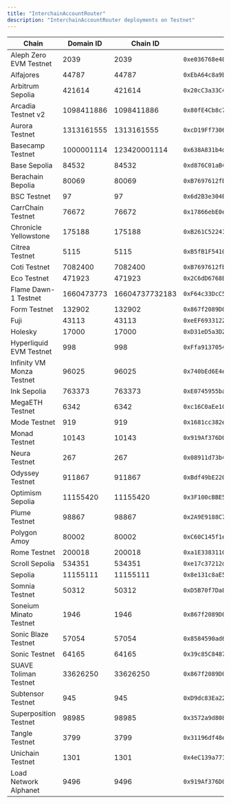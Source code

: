```yaml
---
title: "InterchainAccountRouter"
description: "InterchainAccountRouter deployments on Testnet"
---
```


| Chain | Domain ID | Chain ID | Address | Explorer |
|-------|-----------|----------|---------|----------|
| Aleph Zero EVM Testnet | 2039 | 2039 | `0xe036768e48Cb0D42811d2bF0748806FCcBfCd670` | [evm-explorer-testnet.alephzero.org](https://evm-explorer-testnet.alephzero.org) |
| Alfajores | 44787 | 44787 | `0xEbA64c8a9b4a61a9210d5fe7E4375380999C821b` | [explorer.celo.org](https://explorer.celo.org/alfajores) |
| Arbitrum Sepolia | 421614 | 421614 | `0x20cC3a33C49fa13627303669edf2DcA7F1E76a50` | [sepolia.arbiscan.io](https://sepolia.arbiscan.io) |
| Arcadia Testnet v2 | 1098411886 | 1098411886 | `0x80fE4Cb8c70fc60B745d4ffD4403c27a8cBC9e02` | [explorer.khalani.network](https://explorer.khalani.network) |
| Aurora Testnet | 1313161555 | 1313161555 | `0xcD19Ff7306E04EA6b8f4B5Ab1c5A198c186aaB42` | [explorer.testnet.aurora.dev](https://explorer.testnet.aurora.dev) |
| Basecamp Testnet | 1000001114 | 123420001114 | `0x638A831b4d11Be6a72AcB97d1aE79DA05Ae9B1D3` | [basecamp.cloud.blockscout.com](https://basecamp.cloud.blockscout.com) |
| Base Sepolia | 84532 | 84532 | `0xd876C01aB40e8cE42Db417fBC79c726d45504dE4` | [sepolia.basescan.org](https://sepolia.basescan.org) |
| Berachain Bepolia | 80069 | 80069 | `0xB7697612fbfb4ad02a11dCa16e9711eCB6Da4ceA` | [bepolia.beratrail.io](https://bepolia.beratrail.io) |
| BSC Testnet | 97 | 97 | `0x6d2B3e304E58c2a19f1492E7cf15CaF63Ce6e0d2` | [testnet.bscscan.com](https://testnet.bscscan.com) |
| CarrChain Testnet | 76672 | 76672 | `0x17866ebE0e503784a9461d3e753dEeD0d3F61153` | [testnet.carrscan.io](https://testnet.carrscan.io) |
| Chronicle Yellowstone | 175188 | 175188 | `0xB261C52241E133f957630AeeFEd48a82963AC33e` | [yellowstone-explorer.litprotocol.com](https://yellowstone-explorer.litprotocol.com) |
| Citrea Testnet | 5115 | 5115 | `0xB5fB1F5410a2c2b7deD462d018541383968cB01c` | [explorer.testnet.citrea.xyz](https://explorer.testnet.citrea.xyz) |
| Coti Testnet | 7082400 | 7082400 | `0xB7697612fbfb4ad02a11dCa16e9711eCB6Da4ceA` | [testnet.cotiscan.io](https://testnet.cotiscan.io) |
| Eco Testnet | 471923 | 471923 | `0x2C6dD6768E669EDB7b53f26067C1C4534862c3de` | [eco-testnet.explorer.caldera.xyz](https://eco-testnet.explorer.caldera.xyz/) |
| Flame Dawn-1 Testnet | 1660473773 | 16604737732183 | `0xF64c33DcC5F9Dd8CE9A7bc61A4DabeB1Ac6CCE27` | [explorer.flame.dawn-1.astria.org](https://explorer.flame.dawn-1.astria.org) |
| Form Testnet | 132902 | 132902 | `0x867f2089D09903f208AeCac84E599B90E5a4A821` | [sepolia-explorer.form.network](https://sepolia-explorer.form.network) |
| Fuji | 43113 | 43113 | `0xeEF6933122894fF217a7dd07510b3D64b747e29b` | [testnet.snowtrace.io](https://testnet.snowtrace.io) |
| Holesky | 17000 | 17000 | `0xD31eD5a3D26c9787Ab607B0c364B21218D0f8F7b` | [holesky.etherscan.io](https://holesky.etherscan.io) |
| Hyperliquid EVM Testnet | 998 | 998 | `0xFfa913705484C9BAea32Ffe9945BeA099A1DFF72` | [explorer.hyperlend.finance](https://explorer.hyperlend.finance) |
| Infinity VM Monza Testnet | 96025 | 96025 | `0x740bEd6E4eEc7c57a2818177Fba3f9E896D5DE1c` | N/A |
| Ink Sepolia | 763373 | 763373 | `0xE0745955baF7e614707E22c90EA14d329C38941D` | [explorer-sepolia.inkonchain.com](https://explorer-sepolia.inkonchain.com) |
| MegaETH Testnet | 6342 | 6342 | `0xc16C0aEe1Cdc684e19232Ed159408bf3A1CD9F6b` | [www.megaexplorer.xyz](https://www.megaexplorer.xyz) |
| Mode Testnet | 919 | 919 | `0x1681cc382e08a72d4b64A123080896e30f96B740` | [testnet.modescan.io](https://testnet.modescan.io) |
| Monad Testnet | 10143 | 10143 | `0x919Af376D02751bFCaD9CBAD6bad0c3089dAE33f` | [explorer.monad-testnet.category.xyz](https://explorer.monad-testnet.category.xyz) |
| Neura Testnet | 267 | 267 | `0x08911d73b443309081d66A878227E20d6DF0f64C` | [testnet-blockscout.infra.neuraprotocol.io](https://testnet-blockscout.infra.neuraprotocol.io) |
| Odyssey Testnet | 911867 | 911867 | `0xBdf49bE2201A1c4B13023F0a407196C6Adb32680` | [odyssey-explorer.ithaca.xyz](https://odyssey-explorer.ithaca.xyz) |
| Optimism Sepolia | 11155420 | 11155420 | `0x3F100cBBE5FD5466BdB4B3a15Ac226957e7965Ad` | [sepolia-optimistic.etherscan.io](https://sepolia-optimistic.etherscan.io) |
| Plume Testnet | 98867 | 98867 | `0x2A9E9188C7e76f3345e91fD4650aC654A9FE355C` | [testnet-explorer.plume.org](https://testnet-explorer.plume.org) |
| Polygon Amoy | 80002 | 80002 | `0xC60C145f1e1904f9d6483A611BF1416697CCc1FE` | [amoy.polygonscan.com](https://amoy.polygonscan.com) |
| Rome Testnet | 200018 | 200018 | `0xa1E338311C26a00Eb586133728c3C9B97c67fAe0` | [node1.testnet.romeprotocol.xyz](https://node1.testnet.romeprotocol.xyz:1000) |
| Scroll Sepolia | 534351 | 534351 | `0xe17c37212d785760E8331D4A4395B17b34Ba8cDF` | [sepolia.scrollscan.dev](https://sepolia.scrollscan.dev/) |
| Sepolia | 11155111 | 11155111 | `0x8e131c8aE5BF1Ed38D05a00892b6001a7d37739d` | [sepolia.etherscan.io](https://sepolia.etherscan.io) |
| Somnia Testnet | 50312 | 50312 | `0xD5B70f7Da85F98A5197E55114A38f3eDcDCf020e` | [shannon-explorer.somnia.network](https://shannon-explorer.somnia.network) |
| Soneium Minato Testnet | 1946 | 1946 | `0x867f2089D09903f208AeCac84E599B90E5a4A821` | [explorer-testnet.soneium.org](https://explorer-testnet.soneium.org) |
| Sonic Blaze Testnet | 57054 | 57054 | `0x8584590ad637C61C7cDF72eFF3381Ee1c3D1bC8E` | [testnet.sonicscan.org](https://testnet.sonicscan.org) |
| Sonic Testnet | 64165 | 64165 | `0x39c85C84876479694A2470c0E8075e9d68049aFc` | [testnet.soniclabs.com](https://testnet.soniclabs.com) |
| SUAVE Toliman Testnet | 33626250 | 33626250 | `0x867f2089D09903f208AeCac84E599B90E5a4A821` | [explorer.toliman.suave.flashbots.net](https://explorer.toliman.suave.flashbots.net) |
| Subtensor Testnet | 945 | 945 | `0xD9dc83Ea22C6F1A224e51562B32b580695905A1A` | N/A |
| Superposition Testnet | 98985 | 98985 | `0x3572a9d808738922194921b275B2A55414BcDA57` | [testnet-explorer.superposition.so](https://testnet-explorer.superposition.so) |
| Tangle Testnet | 3799 | 3799 | `0x31196df48eb78756C4036aA6b81e8F42b0301fAe` | [testnet-explorer.tangle.tools](https://testnet-explorer.tangle.tools/) |
| Unichain Testnet | 1301 | 1301 | `0x4eC139a771eBdD3b0a0b67bb7E08960210882d44` | [unichain-sepolia.blockscout.com](https://unichain-sepolia.blockscout.com) |
| Load Network Alphanet | 9496 | 9496 | `0x919Af376D02751bFCaD9CBAD6bad0c3089dAE33f` | [explorer.load.network](https://explorer.load.network) |
